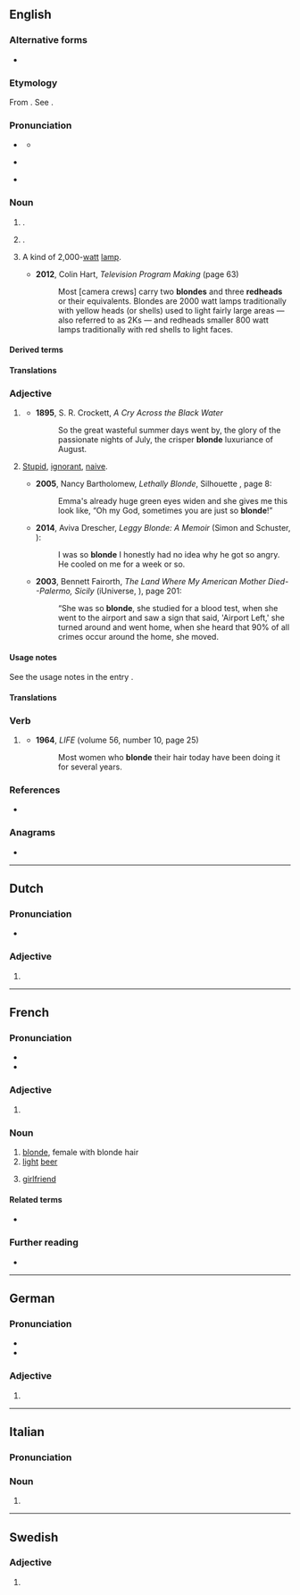 ==English==

===Alternative forms===
* {{l|en|blond}}

===Etymology===
From {{der|en|frm|-}} {{m|fr|blonde|g=f}}. See {{m|en|blond}}.

===Pronunciation===
* {{a|RP}} {{IPA|en|/blɒnd/}}
** {{audio|en|LL-Q1860 (eng)-Vealhurl-blonde.wav|Audio (Southern England)}}
* {{a|US}} {{IPA|en|/blɑnd/}}
* {{rhymes|en|ɒnd|s=1}}

===Noun===
{{en-noun}}

# {{alternative form of|en|blond|nodot=1}} {{gloss|person of fair hair}}. {{qualifier|Used especially of a woman. See the usage notes in the entry ''[[blond]]''.}}
# {{alternative form of|en|blond|nodot=1}} {{gloss|[[pale]] [[golden]] [[brown]] [[color]]}}.
#: {{color panel|F8E8A7}}
# {{lb|en|film|television|theatre}} A kind of 2,000-[[watt]] [[lamp]].
#: {{cot|en|redhead}}
#* '''2012''', Colin Hart, ''Television Program Making'' (page 63)
#*: Most [camera crews] carry two '''blondes''' and three '''redheads''' or their equivalents. Blondes are 2000 watt lamps traditionally with yellow heads (or shells) used to light fairly large areas &mdash; also referred to as 2Ks &mdash; and redheads smaller 800 watt lamps traditionally with red shells to light faces.

====Derived terms====
{{der3|en|
|blonde bombshell
|blonde joke
|blonde moment
|atomic blonde
|bottle blonde
|dirty blonde
|dumb blonde
|golden blonde
|honey blonde
|peroxide blonde
|platinum blonde
|sandy blonde
|strawberry blonde
|titanium blonde
|ash blonde|ice blonde}}

====Translations====
{{trans-see|blond}}

===Adjective===
{{en-adj|er|more}}

# {{lb|en|especially|of a woman}} {{alternative form of|en|blond}}
#* '''1895''', S. R. Crockett, ''A Cry Across the Black Water''
#*: So the great wasteful summer days went by, the glory of the passionate nights of July, the crisper '''blonde''' luxuriance of August.
# {{lb|en|especially|of a|woman|offensive}} [[stupid|Stupid]], [[ignorant]], [[naive]].
#* '''2005''', Nancy Bartholomew, ''Lethally Blonde'', Silhouette {{ISBN|9781552543771}}, page 8:
#*: Emma&#39;s already huge green eyes widen and she gives me this look like, “Oh my God, sometimes you are just so '''blonde'''!”
#* '''2014''', Aviva Drescher, ''Leggy Blonde: A Memoir'' (Simon and Schuster, {{ISBN|9781476722153}}):
#*: I was so '''blonde''' I honestly had no idea why he got so angry. He cooled on me for a week or so.
#* '''2003''', Bennett Fairorth, ''The Land Where My American Mother Died--Palermo, Sicily'' (iUniverse, {{ISBN|9780595279388}}), page 201:
#*: “She was so '''blonde''', she studied for a blood test, when she went to the airport and saw a sign that said, &#39;Airport Left,&#39; she turned around and went home, when she heard that 90% of all crimes occur around the home, she moved.

====Usage notes====
See the usage notes in the entry {{m|en|blond}}.

====Translations====
{{trans-see|blond}}

===Verb===
{{en-verb}}

# {{lb|en|especially|of a woman}} {{alt form|en|blond}}
#* '''1964''', ''LIFE'' (volume 56, number 10, page 25)
#*: Most women who '''blonde''' their hair today have been doing it for several years.

===References===
* {{R:Lexico}}

===Anagrams===
* {{anagrams|en|a=bdelno|Bolden|bolden|bolned}}

{{C|en|Colors|Hair|Yellows|Female people}}

----

==Dutch==

===Pronunciation===
* {{audio|nl|Nl-blonde.ogg|Audio}}

===Adjective===
{{head|nl|adjective form}}

# {{nl-adj form of|infl|blond}}

----

==French==

===Pronunciation===
* {{fr-IPA}}
* {{audio|fr|LL-Q150 (fra)-WikiLucas00-blonde.wav|Audio}}

===Adjective===
{{head|fr|adjective form}}

# {{feminine singular of|fr|blond}}

===Noun===
{{fr-noun|f}}

# [[blonde]], female with blonde hair
# [[light]] [[beer]]
# {{lb|fr|Canada|Quebec|Louisiana|informal}} [[girlfriend]]
#: {{ant|fr|chum}}

====Related terms====
* {{l|fr|bière blonde}}

===Further reading===
* {{R:TLFi}}

----

==German==

===Pronunciation===
* {{IPA|de|/ˈblɔndə/}}
* {{audio|de|De-blonde.ogg|Audio}}

===Adjective===
{{head|de|adjective form}}

# {{de-adj form of|blond}}

----

==Italian==

===Pronunciation===
{{it-pr|blónde}}

===Noun===
{{head|it|noun form|g=f-p}}

# {{plural of|it|blonda}}

----

==Swedish==

===Adjective===
{{head|sv|adjective form}}

# {{sv-adj-form-abs-def-m|blond}}